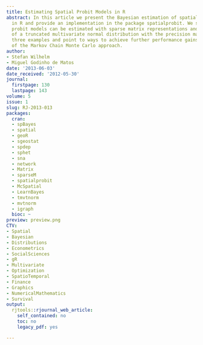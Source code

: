 ```yaml
---
title: Estimating Spatial Probit Models in R
abstract: In this article we present the Bayesian estimation of spatial probit models
  in R and provide an implementation in the package spatialprobit. We show that large
  probit models can be estimated with sparse matrix representations and Gibbs sampling
  of a truncated multivariate normal distribution with the precision matrix. We present
  three examples and point to ways to achieve further performance gains through parallelization
  of the Markov Chain Monte Carlo approach.
author:
- Stefan Wilhelm
- Miguel Godinho de Matos
date: '2013-06-03'
date_received: '2012-05-30'
journal:
  firstpage: 130
  lastpage: 143
volume: 5
issue: 1
slug: RJ-2013-013
packages:
  cran:
  - spBayes
  - spatial
  - geoR
  - sgeostat
  - spdep
  - sphet
  - sna
  - network
  - Matrix
  - sparseM
  - spatialprobit
  - McSpatial
  - LearnBayes
  - tmvtnorm
  - mvtnorm
  - igraph
  bioc: ~
preview: preview.png
CTV:
- Spatial
- Bayesian
- Distributions
- Econometrics
- SocialSciences
- gR
- Multivariate
- Optimization
- SpatioTemporal
- Finance
- Graphics
- NumericalMathematics
- Survival
output:
  rjtools::rjournal_web_article:
    self_contained: no
    toc: no
    legacy_pdf: yes

---
```

